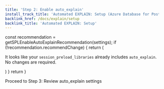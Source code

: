 ```yaml
---
title: 'Step 2: Enable auto_explain'
install_track_title: 'Automated EXPLAIN: Setup (Azure Database for PostgreSQL)'
backlink_href: /docs/explain/setup
backlink_title: 'Automated EXPLAIN: Setup'
---
```



   const recommendation = getSPLEnableAutoExplainRecommendation(settings);
   if (!recommendation.recommendChange) {
      return (
         <p>
            It looks like your <code>session_preload_libraries</code> already includes <code>auto_explain</code>.
            No changes are required.
         </p>
      )
   }
   return <ActuallyEnableAutoExplainCB splRecommendation={recommendation} />
}

<MaybeRecommendEnable settings={props.settings} />

<Link className="btn btn-success" to="03_review_settings">
   Proceed to Step 3: Review auto_explain settings
</Link>
